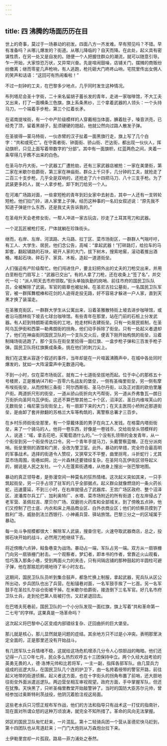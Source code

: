 ```yaml
---
---
---
```

title: 四 沸腾的场面历历在目
---





世上的奇事，莫过于一场暴动的初发。四面八方一齐发难。早有预见吗？不错。早有准备吗？从哪儿爆发的？街道。从哪儿降临的？自天而降。在此处，起义具有密谋性质，在另一处又是自发的。随便一个人把握住群众的潮流，就可以随意引导。乍一开始，大家惊恐万状，又异常兴奋。先是喧闹鼓噪，店铺关门，摆摊的商贩纷纷撤离；继而零星几声枪响，有人逃跑，枪托砸大门咚咚山响，宅院里传出女佣人的笑声和话语：“这回可有热闹看啦！”

不过一刻钟的工夫，在巴黎多少地点，几乎同时发生这种情况。

布列塔尼会圣十字街，二十来名留胡子蓄长发的青年，走进一家咖啡馆，不大工夫又出来，打了一面横条三色旗，旗上系条黑纱，三个拿着武器的人领头：一个头持马刀，一个端着手步枪，第三个扛着长矛。

在诺南提埃街，有一个中产阶级模样的人穿戴相当体面，腆着肚子，嗓音洪亮，已经秃了顶，留着黑胡子，髭须硬硬的翘起，他就公然向过路人散发子弹。

在圣彼得—蒙马特街，一伙赤臂的汉子扯着一面黑旗行走，旗上写了几个白字：“共和或死亡”。在守斋者街、钟面街、骄山街、芒达街，都出现一伙伙人，挥动旗帜，只见上面写着带数字的“分部”。其中有一面旗帜，红蓝两色之间，夹着一条窄得几乎瞧不出来的白色。

在圣马尔丹大街，一个武器工厂遭抢劫，还有三家武器店被抢：一家在美堡街，第二家在米歇尔伯爵街，第三家在神庙街。群众上千只手，几分钟的工夫，就抢走了二百三十支步枪，几乎全是双响的，还抢走了六十四把马刀、八十三支手枪。为了武装更多的人，就一人拿步枪，卸下刺刀给另一个人。

在河滩广场路对面，一些拿短枪的青年到妇女家中去射击，其中一人还有一支转轮短枪。他们拉门铃，进人家里上子弹。经历这种事的一名妇女叙述说：“原先我不知道子弹是什么东西，还是我丈夫告诉我的。”

在圣母升天会老修女街，一帮人冲进一家古玩店，抄走了土耳其弯刀和武器。

一个泥瓦匠被枪打死，尸体就躺在珍珠街头。

继而，右岸、左岸、河滨路、大马路、拉丁区、菜市场街区，一群群人气喘吁吁，有工人、大学生、居民，他们念公告，高喊：“拿起武器！”打碎路灯，给拉车的马卸套，翻起铺路的石块，砸开人家的大门，拔下树木，搜索地窖，滚动着推出酒桶，堆起石块、碎石子、家具、木板，造起一道道街垒。

人们强迫有产阶级帮忙。他们闯进住户，要主妇把外出的丈夫的刀枪交出来，并用白垩粉在门扇写上：“武器已交出”。有的人拿了刀枪，还在收条上“签了名”，并交代一句：“派人明天去市府领取。”街头单独执勤的岗哨、前往市府的国民卫队队员，全被解除了武装。军官的肩章也被扯掉。在圣尼古拉公墓街，一名国民卫队军官，被一群挥舞棍棒和花剑的人追得走投无路，好不容易才躲进一户人家，直到天黑才换了装溜走。

在圣雅克街区，一群群大学生从公寓出来，沿着圣雅散特街上坡去进步咖啡馆，或者沿马图林街下坡去七球台咖啡馆。有些青年在那里，站在门前的石桩上分发武器。有人赶到特朗斯诺南街的工地，抢走材料去建街垒。只有一处居民抵制，在圣阿乌瓦伊街和西蒙—勒弗朗街的拐角，他们动手拆除了街垒。只有一处起义者退却了，他们在神庙街同国民卫队的一个支队交火后，便丢下刚开始构筑的街垒，沿着制绳场街逃跑了。那个支队在街垒里拾得一面红旗、一盒步枪子弹和三百发手枪子弹。国民卫队将红旗撕成条条，挑在他们的刺刀尖上。

我们在这里从容逐个叙述的事件，当年却是在一片喧嚣沸腾声中，在城中各处同时爆发的，犹如一大阵滚雷声中无数道闪电。

不到一小时，仅在菜市场街区，就有二十七道街垒拔地而起。位于中心的那栋五十号楼房，正是雅纳(47)和一百零六名战友的堡垒，一侧有圣梅里街垒，另一侧有摩布埃街街垒，从而控制三条街：阿尔西斯街、圣马尔丹街，以及正对面的欧伯里屠户街。两道折尺形的街垒，一道从骄山街折向大丐帮街，另一道从乔弗鲁瓦—朗日万街折向圣阿乌瓦伊街。这还不算巴黎其他二十个区，沼泽区、圣日内维埃芙山的无数街垒；梅尼蒙当街街垒上，有一扇卸下来的大门；在天主医院小桥附近那道街垒，是由卸了套并掀翻的苏格兰大车等构筑的，离警察总署才三百步。

在乡村乐师街街垒那里，有一个穿戴体面的男子在向工人发钱。在格雷内塔街街垒，来了一个骑马的人，他将一卷东西，好像是一卷钱币，交给街垒头领模样的人，说道：“喏，拿去花吧，买葡萄酒什么的。”一个没有扎领带的金发青年，从一个街垒到另一个街垒传达口令。另一个青年手提马刀，头戴警察蓝帽，正在分派岗哨。街垒里侧的酒馆和门房，全改为警卫室。此外，暴动的举措，完全符合最高明的军事战术。选择的街道令人赞叹，又狭窄又不平整，曲里拐弯，斗折蛇行；尤其菜市场周围，街巷如网，比一片森林还要错综复杂。在圣阿乌瓦伊街区领导起义的，据说是人民之友社。一个人在蓬索街遇难，从他身上搜出一张巴黎地图。

暴动的真正领导者，是弥漫空间一种莫名的狂热情绪。这次起义突如其来，一只手筑起街垒，另一只手占领了驻军的几乎全部据点。起义群众就像燃烧的一条火药长蛇，迅速蔓延，不到三小时，在右岸就侵占了武器库、王宫广场区政府、整个沼泽区、波潘库尔兵工厂、加利奥特厂、水塔、菜市场附近的所有街道；在左岸侵占了老军营、圣佩拉吉、摩贝尔广场、双磨坊火药库和全部城关。到了傍晚五点钟，他们又控制了巴士底、内衣和床上用品商业区、白外衣商业区；他们的侦察员摸到了胜利广场，威胁到法兰西银行、小神甫兵营、驿站旅馆。巴黎三分之一的区域属于暴动。

每一处斗争规模都很大：解除军人武装，搜查住宅，火速夺取武器商店，总之，投掷石块开始的战斗，必然用刀枪继续下去。

将近傍晚六点钟，鲑鱼巷变为战场。暴动占一端，军队占另一端。双方从一扇铁栅门向另一扇铁栅门射击。一个观察者，梦幻者，即本书的作者，曾靠近火山观看，恰巧落入那条小巷，受到两面火力的夹击，只有间隔店铺的那种鼓起的半圆柱可避子弹，他在那尴尬的境地待了半小时左右。

这期间，国民卫队队员听到集合鼓声，都急忙换上制服，拿起武器，宪兵队从区公所出动，步兵团队也出了兵营。在船锚巷对面，一名军鼓手挨了一匕首。另一名军鼓手在圣拉扎尔谷仓街被干掉。在米歇尔伯爵街，接连倒下三名军官。好几名市府卫队士兵，走到伦巴第人街被打伤，又赶紧退回去。

在巴塔夫死巷前，国民卫队的一个小分队发现一面红旗，旗上写着“共和革命第一二七号”的字样。这果真是一场革命吗？

这次起义将巴黎中心区变成内部错综复杂、迂回曲折的巨大堡垒。

那儿就是核心，那儿显然就是问题的症结。其余地方只不过是小冲突。表明那里决定全面的，正是那里还没有开始战斗。

有几团军队士兵情绪不稳，这就给这场危机增添几分令人心惊胆战的晦暗。他们还记得一八三○年七月，民众多么热烈欢呼五十三团保持中立。两个久经大战考验的英勇无畏的人，德·洛博元帅和比若将军，一主一副，指挥各部军队。由几营兵力组成的巡逻大队，在国民卫队几个连的护卫下，由一名挎着绶带的警官开路，前往起义地带的街道侦察。起义者这方面，也在十字街头的拐角布置了前哨，还大胆地往街垒外面派遣巡逻队。两边营垒相互审视观望。政府方面，手中掌握军队，但还在犹豫。天快黑了，只听圣梅里教堂开始敲警钟了。当时的国防大臣苏尔元帅，曾经参加过奥斯特利茨战役，他阴沉着脸注视这局面。

这些老水兵只习惯正规布军作战，他们的方法和指导只有战术这一打仗的指南针，现在面对所谓众怒的这种万顷浪涛，就完全不知所措了。革命的风向无法掌握。

郊区的国民卫队匆忙赶来，一片混乱。第十二轻骑兵团一个营从圣德尼快马赶到，第十四团队也从弯道赶来；一门门大炮则从万森炮台拉下来。

土伊勒里宫却一片孤寂。路易—菲力浦处之泰然。
